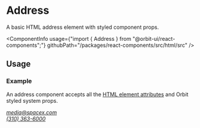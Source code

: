 
<Meta
    title="Html elements/Address"
    id="html-address"
/>

# Address

<Tagline>A basic HTML address element with styled component props.</Tagline>

<ComponentInfo
    usage={"import { Address } from \"@orbit-ui/react-components\";"}
    githubPath="/packages/react-components/src/html/src"
/>

## Usage

### Example

An address component accepts all the [HTML element attributes](https://developer.mozilla.org/en-US/docs/Web/HTML/Element/address) and Orbit styled system props.

<Preview>
    <Story name="example">
        <Address color="cloud-8">
            <A href="mailto:media@spacex.com">media@spacex.com</A>
            <br />
            <A href="tel:+13103636000">(310) 363-6000</A>
        </Address>
    </Story>
</Preview>
